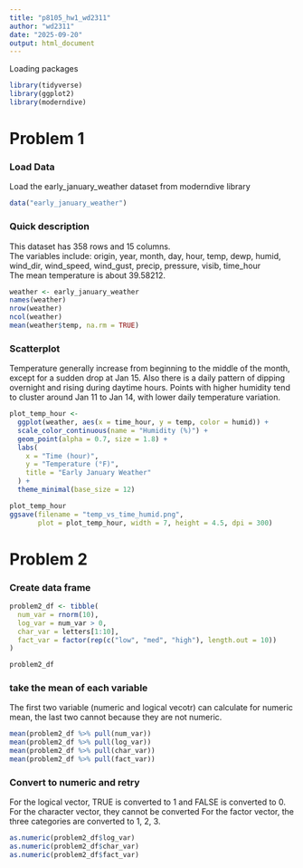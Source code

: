 ```yaml
---
title: "p8105_hw1_wd2311"
author: "wd2311"
date: "2025-09-20"
output: html_document
---
```


Loading packages
```r
library(tidyverse)
library(ggplot2)
library(moderndive)
```


# Problem 1
### Load Data
Load the early_january_weather dataset from moderndive library
```r
data("early_january_weather")
```

### Quick description
This dataset has 358 rows and 15 columns.  
The variables include: origin, year, month, day, hour, temp, dewp, humid, 
wind_dir, wind_speed, wind_gust, precip, pressure, visib, time_hour  
The mean temperature is about 39.58212.
```r
weather <- early_january_weather
names(weather)
nrow(weather)
ncol(weather)
mean(weather$temp, na.rm = TRUE)
```
### Scatterplot
Temperature generally increase from beginning to the middle of the month, except 
for a sudden drop at Jan 15. Also there is a daily pattern of dipping overnight 
and rising during daytime hours. Points with higher humidity tend to cluster 
around Jan 11 to Jan 14, with lower daily temperature variation. 
```r
plot_temp_hour <-
  ggplot(weather, aes(x = time_hour, y = temp, color = humid)) +
  scale_color_continuous(name = "Humidity (%)") +
  geom_point(alpha = 0.7, size = 1.8) +
  labs(
    x = "Time (hour)",
    y = "Temperature (°F)",
    title = "Early January Weather"
  ) +
  theme_minimal(base_size = 12)

plot_temp_hour
ggsave(filename = "temp_vs_time_humid.png",
       plot = plot_temp_hour, width = 7, height = 4.5, dpi = 300)
```


# Problem 2
### Create data frame
```r
problem2_df <- tibble(
  num_var = rnorm(10),
  log_var = num_var > 0,
  char_var = letters[1:10],
  fact_var = factor(rep(c("low", "med", "high"), length.out = 10))
)

problem2_df
```

### take the mean of each variable
The first two variable (numeric and logical vecotr) can calculate for numeric 
mean, the last two cannot because they are not numeric.
```r
mean(problem2_df %>% pull(num_var))    
mean(problem2_df %>% pull(log_var))   
mean(problem2_df %>% pull(char_var))
mean(problem2_df %>% pull(fact_var)) 
```

### Convert to numeric and retry
For the logical vector, TRUE is converted to 1 and FALSE is converted to 0.
For the character vector, they cannot be converted
For the factor vector, the three categories are converted to 1, 2, 3.
```r
as.numeric(problem2_df$log_var)   
as.numeric(problem2_df$char_var)    
as.numeric(problem2_df$fact_var) 
```




